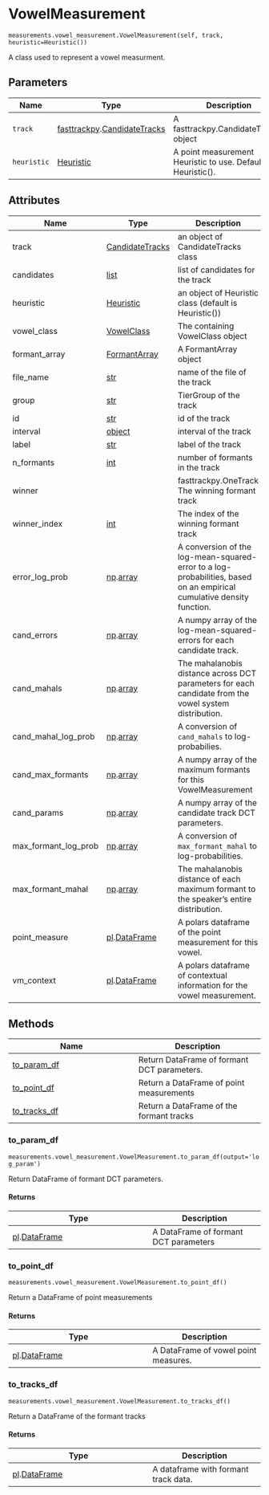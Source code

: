# VowelMeasurement { #new_fave.measurements.vowel_measurement.VowelMeasurement }

`measurements.vowel_measurement.VowelMeasurement(self, track, heuristic=Heuristic())`

A class used to represent a vowel measurment.

## Parameters

| Name        | Type                                                                          | Description                                                     | Default       |
|-------------|-------------------------------------------------------------------------------|-----------------------------------------------------------------|---------------|
| `track`     | [fasttrackpy](`fasttrackpy`).[CandidateTracks](`fasttrackpy.CandidateTracks`) | A fasttrackpy.CandidateTrracks object                           | _required_    |
| `heuristic` | [Heuristic](`fave_measurement_point.heuristic.Heuristic`)                     | A point measurement Heuristic to use.  Defaults to Heuristic(). | `Heuristic()` |

## Attributes

| Name                 | Type                                                               | Description                                                                                                            |
|----------------------|--------------------------------------------------------------------|------------------------------------------------------------------------------------------------------------------------|
| track                | [CandidateTracks](`fasttrackpy.CandidateTracks`)                   | an object of CandidateTracks class                                                                                     |
| candidates           | [list](`list`)                                                     | list of candidates for the track                                                                                       |
| heuristic            | [Heuristic](`fave_measurement_point.heuristic.Heuristic`)          | an object of Heuristic class (default is Heuristic())                                                                  |
| vowel_class          | [VowelClass](`new_fave.measurements.vowel_measurement.VowelClass`) | The containing VowelClass object                                                                                       |
| formant_array        | [FormantArray](`fave_measurement_point.formants.FormantArray`)     | A FormantArray object                                                                                                  |
| file_name            | [str](`str`)                                                       | name of the file of the track                                                                                          |
| group                | [str](`str`)                                                       | TierGroup of the track                                                                                                 |
| id                   | [str](`str`)                                                       | id of the track                                                                                                        |
| interval             | [object](`object`)                                                 | interval of the track                                                                                                  |
| label                | [str](`str`)                                                       | label of the track                                                                                                     |
| n_formants           | [int](`int`)                                                       | number of formants in the track                                                                                        |
| winner               |                                                                    | fasttrackpy.OneTrack The winning formant track                                                                         |
| winner_index         | [int](`int`)                                                       | The index of the winning formant track                                                                                 |
| error_log_prob       | [np](`numpy`).[array](`numpy.array`)                               | A conversion of the log-mean-squared-error to a  log-probabilities, based on an empirical cumulative density function. |
| cand_errors          | [np](`numpy`).[array](`numpy.array`)                               | A numpy array of the log-mean-squared-errors for each candidate track.                                                 |
| cand_mahals          | [np](`numpy`).[array](`numpy.array`)                               | The mahalanobis distance across DCT parameters for each candidate from the vowel system  distribution.                 |
| cand_mahal_log_prob  | [np](`numpy`).[array](`numpy.array`)                               | A conversion of `cand_mahals` to log-probabilies.                                                                      |
| cand_max_formants    | [np](`numpy`).[array](`numpy.array`)                               | A numpy array of the maximum formants for this VowelMeasurement                                                        |
| cand_params          | [np](`numpy`).[array](`numpy.array`)                               | A numpy array of the candidate track  DCT parameters.                                                                  |
| max_formant_log_prob | [np](`numpy`).[array](`numpy.array`)                               | A conversion of `max_formant_mahal` to log-probabilities.                                                              |
| max_formant_mahal    | [np](`numpy`).[array](`numpy.array`)                               | The mahalanobis distance of each maximum formant to the speaker's entire distribution.                                 |
| point_measure        | [pl](`polars`).[DataFrame](`polars.DataFrame`)                     | A polars dataframe of the point measurement for this vowel.                                                            |
| vm_context           | [pl](`polars`).[DataFrame](`polars.DataFrame`)                     | A polars dataframe of contextual information for the vowel measurement.                                                |

## Methods

| Name | Description |
| --- | --- |
| [to_param_df](#new_fave.measurements.vowel_measurement.VowelMeasurement.to_param_df) | Return DataFrame of formant DCT parameters. |
| [to_point_df](#new_fave.measurements.vowel_measurement.VowelMeasurement.to_point_df) | Return a DataFrame of point measurements |
| [to_tracks_df](#new_fave.measurements.vowel_measurement.VowelMeasurement.to_tracks_df) | Return a DataFrame of the formant tracks |

### to_param_df { #new_fave.measurements.vowel_measurement.VowelMeasurement.to_param_df }

`measurements.vowel_measurement.VowelMeasurement.to_param_df(output='log_param')`

Return DataFrame of formant DCT parameters.

#### Returns

| Type                                           | Description                           |
|------------------------------------------------|---------------------------------------|
| [pl](`polars`).[DataFrame](`polars.DataFrame`) | A DataFrame of formant DCT parameters |

### to_point_df { #new_fave.measurements.vowel_measurement.VowelMeasurement.to_point_df }

`measurements.vowel_measurement.VowelMeasurement.to_point_df()`

Return a DataFrame of point measurements

#### Returns

| Type                                           | Description                          |
|------------------------------------------------|--------------------------------------|
| [pl](`polars`).[DataFrame](`polars.DataFrame`) | A DataFrame of vowel point measures. |

### to_tracks_df { #new_fave.measurements.vowel_measurement.VowelMeasurement.to_tracks_df }

`measurements.vowel_measurement.VowelMeasurement.to_tracks_df()`

Return a DataFrame of the formant tracks

#### Returns

| Type                                           | Description                          |
|------------------------------------------------|--------------------------------------|
| [pl](`polars`).[DataFrame](`polars.DataFrame`) | A dataframe with formant track data. |